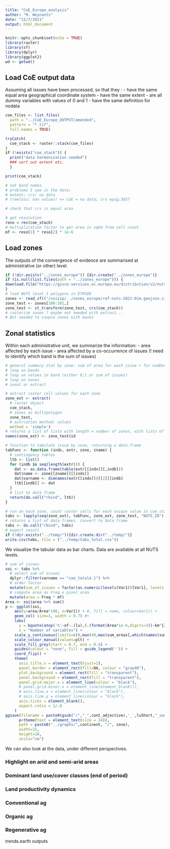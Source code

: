 ```yaml
---
title: "CoE_Europe_analysis"
author: "M. Weynants"
date: "12/7/2021"
output: html_document
---
```


```r
knitr::opts_chunk$set(echo = TRUE)
library(raster)
library(sf)
library(dplyr)
library(ggplot2)
wd <- getwd()
```

## Load CoE output data
Assuming all issues have been processed, so that they :
- have the same equal area geographical coordinate system
- have the same extent
- are all dummy variables with values of 0 and 1
- have the same definition for nodata

```r
coe_files <- list.files( 
  path = "../CoE_Europe_OUTPUT/amended",
  pattern = "*.tif",
  full.names = TRUE)

tryCatch(
  coe_stack <- raster::stack(coe_files)
)
if (!exists("coe_stack")) { 
  print("data harmonization needed")
  ### sort out extent etc.
  }

print(coe_stack)

# set band names.
# problems I see in the data:
# extent; crs; no data
# treeloss: nan values! => CoE = no data; crs epsg:3857

# check that crs is equal area

# get resolution
reso = res(coe_stack)
# multiplication factor to get area in sqkm from cell count
mf <- reso[1] * reso[2] * 1e-6
```
## Load zones
The outputs of the convergence of evidence are summarised at administrative (or other) level.
```r
if (!dir.exists("../zones_europe")) {dir.create("../zones_europe")}
if (is.null(list.files(path = "../zones_europe"))) {
download.file("https://gisco-services.ec.europa.eu/distribution/v2/nuts/download/ref-nuts-2021-01m.geojson.zip", "../zones_europe/ref-nuts-2021-01m.geojson.zip")
}
# load NUTS level 3 polygons in ETRS89
zones <- read_sf(("/vsizip/../zones_europe/ref-nuts-2021-01m.geojson.zip/NUTS_RG_01M_2021_3035_LEVL_3.geojson"))
zone_test <- zones[100:101,]
zone_test <- st_transform(zone_test, crs(coe_stack))
# rasterize zones ? maybe not needed with extract... 
# But needed to couple zones with masks 

```

## Zonal statistics
Within each administrative unit, we summarize the information:
- area affected by each issue
- area affected by a co-occurrence of issues (! need to identify which band is the sum of issues)

```r
# general summary stat by zone: sum of area for each issue + for number of issues
# loop on bands
# loop on values in band (either 0;1 or sum of issues)
# loop on zones 
# zonal or extract

# extract raster cell values for each zone
zone_ext <- extract(
  # raster object
  coe_stack,
  # zones as multipolygon
  zone_test, 
  # extrcation method: values
  method = 'simple')
# returns a list of lists with length = number of zones, with lists of raster cell values for each zone
names(zone_ext) <- zone_test$id

# function to tabulate issue by zone, returning a data.frame
tabFunc <- function (indx, extr, zone, zname) {
  # contingency tables
  ltb <- list()
  for (indb in seq(length(extr))) {
    dat <- as.data.frame(table(extr[[indx]][,indb]))
    dat$name <- zone[[zname]][[indx]]
    dat$varname <- dimnames(extr[[indx]])[[2]][indb]
    ltb[[indb]] <- dat
  }
  # list to data frame
  return(do.call("rbind", ltb))
}

# run on each zone. count raster cells for each unique value in coe_stack bands
tabs <- lapply(seq(zone_ext), tabFunc, zone_ext, zone_test, "NUTS_ID")
# returns a list of data frames. convert to data frame
tabs <- do.call("rbind", tabs)
# export result
if (!dir.exists("../temp/")){dir.create.dir("../temp/")}
write.csv(tabs, file = ("../temp/tabs_total.csv"))
```
We visualize the tabular data as bar charts. Data are available at all NUTS levels.

```r
# sum of issues
soi <- tabs %>% 
  # select sum of issues
  dplyr::filter(varname == "coe_totale.1") %>%
  # order factor
  mutate(sum_of_issues = factor(as.numeric(levels(Var1))[Var1], levels = c("-9999", as.character(seq(1,12))), ordered = TRUE)) %>%
  # compute area as Freq x pixel area
  mutate(area = Freq * mf)
Area <- soi$area %>% sum()
p <- ggplot(soi, 
    aes(y=area/Area*100, x=Var1)) + #, fill = name, colour=Var1)) +
    geom_col( size=1, width = 0.7) #+
    labs(
      y = bquote(atop('%'~of~.(lu),(.(format(Area*1e-6,digits=3))~km^{2}))), #sprintf("%% of %s (%.3f M sq.km)",lu,Area*1e-12),
      x = "Number of variables") +
    scale_y_continuous(limits=c(0,max(40,max(sum_areas[,which(names(sum_areas) %in% field)])/Area*100))) +
    scale_colour_manual(values=plt) + 
    scale_fill_grey(start = 0.7, end = 0.4) +
    guides(colour = "none", fill = guide_legend('')) +
    coord_flip() +
    theme(
      axis.title.x = element_text(hjust=1),
      panel.border = element_rect(fill=NA, colour = "gray40"),
      plot.background = element_rect(fill = "transparent"),
      panel.background = element_rect(fill = "transparent"),
      panel.grid.major.x = element_line(colour = "black"),
      # panel.grid.minor.x = element_line(element_blank()),
      # axis.line.x = element_line(colour = "black"),
      # axis.line.y = element_line(colour = "black"),
      axis.ticks = element_blank(),
      aspect.ratio = 1/.8
    )
ggsave(filename = paste0(gsub("/","_",cont_adjective),'_',luShort,"_sumCE_dry.png"),
      p+theme(text = element_text(size = 24)), 
      path = paste0("../graphs/",continent, "/", zone),
      width=15,
      height=10,
      units="cm")
```

We can also look at the data, under different perspectives.

### Highlight on arid and semi-arid areas

### Dominant land use/cover classes (end of period)

### Land productivity dynamics

### Conventional ag

### Organic ag

### Regenerative ag

trends.earth outputs